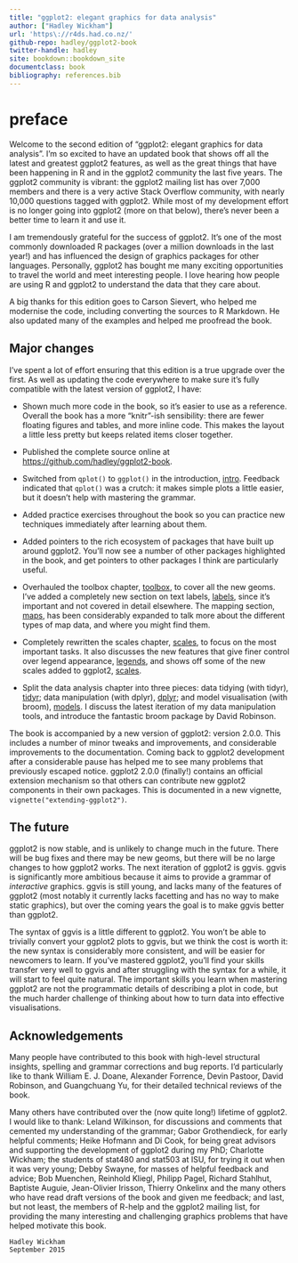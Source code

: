 ```yaml
---
title: "ggplot2: elegant graphics for data analysis"
author: ["Hadley Wickham"]
url: 'https\://r4ds.had.co.nz/'
github-repo: hadley/ggplot2-book
twitter-handle: hadley
site: bookdown::bookdown_site
documentclass: book
bibliography: references.bib
---
```


# preface

Welcome to the second edition of "ggplot2: elegant graphics for data analysis". I'm so excited to have an updated book that shows off all the latest and greatest ggplot2 features, as well as the great things that have been happening in R and in the ggplot2 community the last five years. The ggplot2 community is vibrant: the ggplot2 mailing list has over 7,000 members and there is a very active Stack Overflow community, with nearly 10,000 questions tagged with ggplot2. While most of my development effort is no longer going into ggplot2 (more on that below), there's never been a better time to learn it and use it.

I am tremendously grateful for the success of ggplot2. It's one of the most commonly downloaded R packages (over a million downloads in the last year!) and has influenced the design of graphics packages for other languages. Personally, ggplot2 has bought me many exciting opportunities to travel the world and meet interesting people. I love hearing how people are using R and ggplot2 to understand the data that they care about.
 
A big thanks for this edition goes to Carson Sievert, who helped me modernise the code, including converting the sources to R Markdown. He also updated many of the examples and helped me proofread the book.
 
## Major changes {-}

I've spent a lot of effort ensuring that this edition is a true upgrade over the first. As well as updating the code everywhere to make sure it's fully compatible with the latest version of ggplot2, I have:

* Shown much more code in the book, so it's easier to use as a reference. 
  Overall the book has a more "knitr"-ish sensibility: there are fewer floating
  figures and tables, and more inline code. This makes the layout a little
  less pretty but keeps related items closer together. 
  
* Published the complete source online at 
  <https://github.com/hadley/ggplot2-book>.

* Switched from `qplot()` to `ggplot()` in the introduction, 
  [intro](#cha:getting-started). Feedback indicated that `qplot()` was a 
  crutch: it makes simple plots a little easier, but it doesn't help with 
  mastering the grammar.

* Added practice exercises throughout the book so you can practice new 
  techniques immediately after learning about them.
  
* Added pointers to the rich ecosystem of packages that have built up around
  ggplot2. You'll now see a number of other packages highlighted in the book,
  and get pointers to other packages I think are particularly useful.

* Overhauled the toolbox chapter, [toolbox](#cha:toolbox), to cover all the 
  new geoms. I've added a completely new section on text labels,
  [labels](#sec:labelling), since it's important and not covered in 
  detail elsewhere. The mapping section, [maps](#sec:maps), has been considerably
  expanded to talk more about the different types of map data, and where you 
  might find them.

* Completely rewritten the scales chapter, [scales](#cha:scales), to focus on 
  the most important tasks. It also discusses the new features that give finer 
  control over legend appearance, [legends](#sec:legends), and shows off some 
  of the new scales added to ggplot2, [scales](#sec:scale-details).

* Split the data analysis chapter into three pieces: data tidying (with tidyr),
  [tidyr](#cha:data); data manipulation (with dplyr), [dplyr](#cha:dplyr); 
  and model visualisation (with broom), [models](#cha:modelling). I discuss
  the latest iteration of my data manipulation tools, and introduce the 
  fantastic broom package by David Robinson.

The book is accompanied by a new version of ggplot2: version 2.0.0. This includes a number of minor tweaks and improvements, and considerable improvements to the documentation. Coming back to ggplot2 development after a considerable pause has helped me to see many problems that previously escaped notice. ggplot2 2.0.0 (finally!) contains an official extension mechanism so that others can contribute new ggplot2 components in their own packages. This is documented in a new vignette, `vignette("extending-ggplot2")`.

## The future {-}

ggplot2 is now stable, and is unlikely to change much in the future. There will be bug fixes and there may be new geoms, but there will be no large changes to how ggplot2 works. The next iteration of ggplot2 is ggvis. ggvis is significantly more ambitious because it aims to provide a grammar of _interactive_ graphics. ggvis is still young, and lacks many of the features of ggplot2 (most notably it currently lacks facetting and has no way to make static graphics), but over the coming years the goal is to make ggvis better than ggplot2.

The syntax of ggvis is a little different to ggplot2. You won't be able to trivially convert your ggplot2 plots to ggvis, but we think the cost is worth it: the new syntax is considerably more consistent, and will be easier for newcomers to learn. If you've mastered ggplot2, you'll find your skills transfer very well to ggvis and after struggling with the syntax for a while, it will start to feel quite natural. The important skills you learn when mastering ggplot2 are not the programmatic details of describing a plot in code, but the much harder challenge of thinking about how to turn data into effective visualisations.

## Acknowledgements {-}

Many people have contributed to this book with high-level structural insights, spelling and grammar corrections and bug reports. I'd particularly like to thank William E. J. Doane, Alexander Forrence, Devin Pastoor, David Robinson, and Guangchuang Yu, for their detailed technical reviews of the book.

Many others have contributed over the (now quite long!) lifetime of ggplot2. I would like to thank: Leland Wilkinson, for discussions and comments that cemented my understanding of the grammar; Gabor Grothendieck, for early helpful comments; Heike Hofmann and Di Cook, for being great advisors and supporting the development of ggplot2 during my PhD; Charlotte Wickham; the students of stat480 and stat503 at ISU, for trying it out when it was very young; Debby Swayne, for masses of helpful feedback and advice; Bob Muenchen, Reinhold Kliegl, Philipp Pagel, Richard Stahlhut, Baptiste Auguie, Jean-Olivier Irisson, Thierry Onkelinx and the many others who have read draft versions of the book and given me feedback; and last, but not least, the members of R-help and the ggplot2 mailing list, for providing the many interesting and challenging graphics problems that have helped motivate this book.

```block2
Hadley Wickham  
September 2015
```
